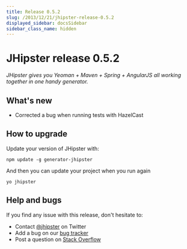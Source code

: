 ```yaml
---
title: Release 0.5.2
slug: /2013/12/21/jhipster-release-0.5.2
displayed_sidebar: docsSidebar
sidebar_class_name: hidden
---
```


# JHipster release 0.5.2

_JHipster gives you Yeoman + Maven + Spring + AngularJS all working together in one handy generator._

## What's new

- Corrected a bug when running tests with HazelCast

## How to upgrade

Update your version of JHipster with:

```
npm update -g generator-jhipster
```

And then you can update your project when you run again

```
yo jhipster
```

## Help and bugs

If you find any issue with this release, don't hesitate to:

- Contact [@jhipster](https://twitter.com/jhipster) on Twitter
- Add a bug on our [bug tracker](https://github.com/jhipster/generator-jhipster/issues?state=open)
- Post a question on [Stack Overflow](http://stackoverflow.com/tags/jhipster/info)
